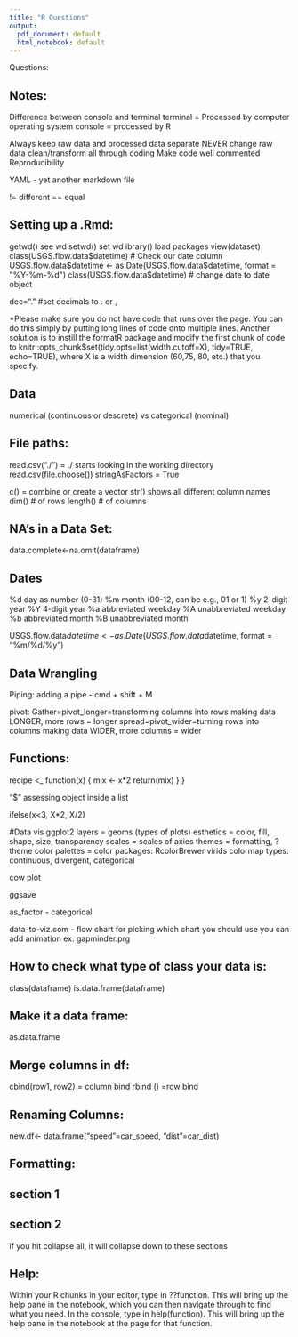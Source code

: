 ```yaml
---
title: "R Questions"
output:
  pdf_document: default
  html_notebook: default
---
```


Questions:


## Notes:
Difference between console and terminal
terminal = Processed by computer operating system
console = processed by R

Always keep raw data and processed data separate
NEVER change raw data
clean/transform all through coding
Make code well commented
Reproducibility

YAML - yet another markdown file

!= different
== equal

## Setting up a .Rmd:
getwd() see wd
setwd() set wd
ibrary() load packages
view(dataset)
class(USGS.flow.data$datetime) # Check our date column
USGS.flow.data$datetime <- as.Date(USGS.flow.data$datetime, format = "%Y-%m-%d") 
class(USGS.flow.data$datetime) # change date to date object

dec="." #set decimals to . or ,

*Please make sure you do not have code that runs over the page. You can do this simply by putting long lines of code onto multiple lines. Another solution is to instill the formatR package and modify the first chunk of code to knitr::opts_chunk$set(tidy.opts=list(width.cutoff=X), tidy=TRUE, echo=TRUE), where X is a width dimension (60,75, 80, etc.) that you specify. 

## Data
numerical (continuous or descrete) vs categorical (nominal)

## File paths:
read.csv("./")    = ./ starts looking in the working directory
read.csv(file.choose())
stringAsFactors = True

c() = combine or create a vector
str() shows all different column names
dim() # of rows
length() # of columns

## NA's in a Data Set:
data.complete<-na.omit(dataframe)

## Dates
%d  day as number (0-31)
%m  month (00-12, can be e.g., 01 or 1)
%y  2-digit year
%Y  4-digit year
%a  abbreviated weekday
%A  unabbreviated weekday
%b  abbreviated month
%B  unabbreviated month

USGS.flow.data$datetime <- as.Date(USGS.flow.data$datetime, format = "%m/%d/%y") 

## Data Wrangling
Piping:
adding a pipe -  cmd + shift + M

pivot:
Gather=pivot_longer=transforming columns into rows making data LONGER, more rows = longer
spread=pivot_wider=turning rows into columns making data WIDER, more columns = wider

## Functions:
recipe <_ function(x) {
  mix <- x*2
  return(mix)
}
}

"$" assessing object inside a list

ifelse(x<3, X*2, X/2)

#Data vis
ggplot2
layers = geoms (types of plots)
esthetics = color, fill, shape, size, transparency
scales = scales of axies 
themes = formatting, ?theme
color palettes = color packages: RcolorBrewer virids colormap
  types: continuous, divergent, categorical
  
cow plot

ggsave

as_factor - categorical

data-to-viz.com - flow chart for picking which chart you should use
you can add animation ex. gapminder.prg


## How to check what type of class your data is:
class(dataframe)
is.data.frame(dataframe)

## Make it a data frame:
as.data.frame

## Merge columns in df:
cbind(row1, row2) = column bind
rbind () =row bind

## Renaming Columns:
new.df<- data.frame("speed"=car_speed, "dist"=car_dist)

## Formatting:
## section 1
## section 2
if you hit collapse all, it will collapse down to these sections

## Help:
Within your R chunks in your editor, type in ??function. This will bring up the help pane in the notebook, which you can then navigate through to find what you need.
In the console, type in help(function). This will bring up the help pane in the notebook at the page for that function.

